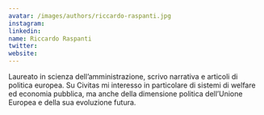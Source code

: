 ```yaml
---
avatar: /images/authors/riccardo-raspanti.jpg
instagram:
linkedin:
name: Riccardo Raspanti
twitter:
website:
---
```


Laureato in scienza dell’amministrazione, scrivo narrativa e articoli di politica europea. Su Civitas mi interesso in particolare di sistemi di welfare ed economia pubblica, ma anche della dimensione politica dell’Unione Europea e della sua evoluzione futura.
